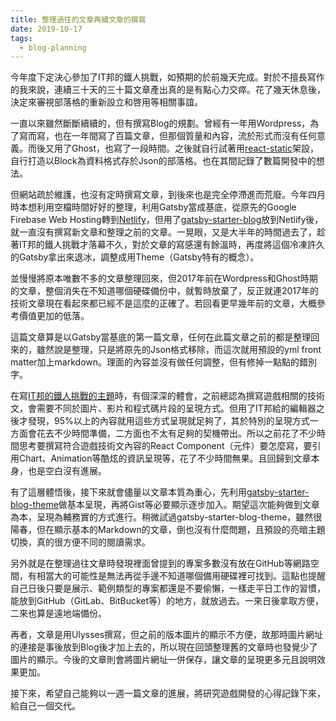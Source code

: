 ```yaml
---
title: 整理過往的文章再續文章的撰寫
date: 2019-10-17
tags:
  - blog-planning
---
```


今年度下定決心參加了IT邦的鐵人挑戰，如預期的於前幾天完成。對於不擅長寫作的我來說，連續三十天的三十篇文章產出真的是有點心力交瘁。花了幾天休息後，決定來審視部落格的重新設立和啓用等相關事誼。

一直以來雖然斷斷續續的，但有撰寫Blog的規劃。曾經有一年用Wordpress，為了寫而寫，也在一年間寫了百篇文章，但那個質量和內容，流於形式而沒有任何意義。而後又用了Ghost，也寫了一段時間。之後就自行試著用[react-static](https://github.com/react-static/react-static)架設，自行打造以Block為資料格式存於Json的部落格。也在其間記錄了數篇開發中的想法。

但網站疏於維護，也沒有定時撰寫文章，到後來也是完全停滯進而荒廢。今年四月時本想利用空檔時間好好的整理，利用Gatsby當成基底，從原先的Google Firebase Web Hosting轉到[Netlify](https://www.netlify.com)，但用了[gatsby-starter-blog](https://github.com/gatsbyjs/gatsby-starter-blog)放到Netlify後，就一直沒有撰寫新文章和整理之前的文章。一晃眼，又是大半年的時間過去了，趁著IT邦的鐵人挑戰才落幕不久，對於文章的寫感還有餘溫時，再度將這個冷凍許久的Gatsby拿出來退冰，調整成用Theme（Gatsby特有的概念）。

並慢慢將原本唯數不多的文章整理回來，但2017年前在Wordpress和Ghost時期的文章，整個消失在不知道哪個硬碟備份中，就暫時放棄了，反正就連2017年的技術文章現在看起來都已經不是這麼的正確了。若回看更早幾年前的文章，大概參考價值更加的低落。

這篇文章算是以Gatsby當基底的第一篇文章，任何在此篇文章之前的都是整理回來的，雖然說是整理，只是將原先的Json格式移除，而這次就用預設的yml front matter加上markdown。理面的內容並沒有做任何調整，但有修掉一點點的錯別字。

在寫[IT邦的鐵人挑戰的主題](https://ithelp.ithome.com.tw/users/20107519/ironman/2755)時，有個深深的體會，之前總認為撰寫遊戲相關的技術文，會需要不同於圖片、影片和程式碼片段的呈現方式。但用了IT邦給的編輯器之後才發現，95%以上的內容就用這些方式呈現就足夠了，其於特別的呈現方式一方面會花去不少時間準備，二方面也不太有足夠的契機帶出。所以之前花了不少時間思考要撰寫符合遊戲技術文內容的React Component（元件）要怎麼寫，要引用Chart、Animation等酷炫的資訊呈現等，花了不少時間無果。且回歸到文章本身，也是空白沒有進展。

有了這層體悟後，接下來就會儘量以文章本質為重心，先利用[gatsby-starter-blog-theme](https://github.com/gatsbyjs/gatsby-starter-blog-theme)做基本呈現，再將Gist等必要顯示逐步加入。期望這次能夠做到文章為本，呈現為輔務實的方式進行。稍微試過gatsby-starter-blog-theme，雖然很陽春，但在顯示基本的Markdown的文章，倒也沒有什麼問題，且預設的亮暗主題切換，真的很方便不同的閱讀需求。

另外就是在整理過往文章時發現裡面曾提到的專案多數沒有放在GitHub等網路空間，有相當大的可能性是無法再從手邊不知道哪個備用硬碟裡可找到。這點也提醒自己日後只要是展示、範例類型的專案都還是不要偷懶，一樣走平日工作的習慣，能放到GitHub（GitLab、BitBucket等）的地方，就放過去。一來日後拿取方便，二來也算是遠地端備份。

再者，文章是用Ulysses撰寫，但之前的版本圖片的顯示不方便，故那時圖片網址的連接是事後放到Blog後才加上去的，所以現在回頭整理舊的文章時也發覺少了圖片的顯示。今後的文章則會將圖片網址一併保存，讓文章的呈現更多元且說明效果更加。

接下來，希望自己能夠以一週一篇文章的進展，將研究遊戲開發的心得記錄下來，給自己一個交代。